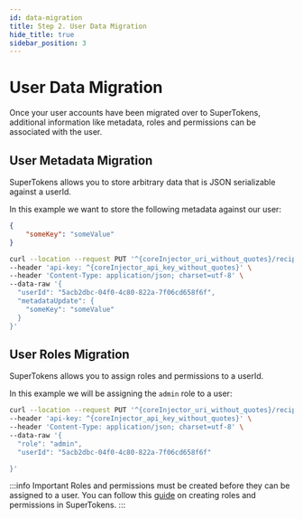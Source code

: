 ```yaml
---
id: data-migration
title: Step 2. User Data Migration
hide_title: true
sidebar_position: 3
---
```


# User Data Migration

Once your user accounts have been migrated over to SuperTokens, additional information like metadata, roles and permissions can be associated with the user.

## User Metadata Migration

SuperTokens allows you to store arbitrary data that is JSON serializable against a userId.

In this example we want to store the following metadata against our user:

```json
{
    "someKey": "someValue" 
}
```

```bash
curl --location --request PUT '^{coreInjector_uri_without_quotes}/recipe/user/metadata' \
--header 'api-key: ^{coreInjector_api_key_without_quotes}' \
--header 'Content-Type: application/json; charset=utf-8' \
--data-raw '{
  "userId": "5acb2dbc-04f0-4c80-822a-7f06cd658f6f",
  "metadataUpdate": {
    "someKey": "someValue"
  }
}'
```

## User Roles Migration

SuperTokens allows you to assign roles and permissions to a userId.

In this example we will be assigning the `admin` role to a user:

```bash
curl --location --request PUT '^{coreInjector_uri_without_quotes}/recipe/user/role' \
--header 'api-key: ^{coreInjector_api_key_without_quotes}' \
--header 'Content-Type: application/json; charset=utf-8' \
--data-raw '{
  "role": "admin",
  "userId": "5acb2dbc-04f0-4c80-822a-7f06cd658f6f"

}'
```

:::info Important
Roles and permissions must be created before they can be assigned to a user. You can follow this [guide](../user-roles/creating-role) on creating roles and permissions in SuperTokens.
:::
